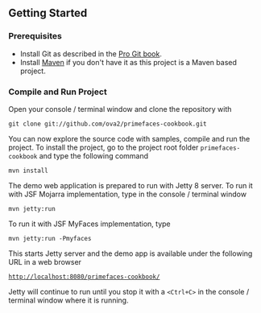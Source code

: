 == Getting Started ==

=== Prerequisites ===

* Install Git as described in the [http://git-scm.com/book/en/Getting-Started-Installing-Git Pro Git book].
* Install [http://maven.apache.org/ Maven] if you don't have it as this project is a Maven based project.

=== Compile and Run Project ===

Open your console / terminal window and clone the repository with

<pre>
git clone git://github.com/ova2/primefaces-cookbook.git
</pre>

You can now explore the source code with samples, compile and run the project. To install the project, go to the project root folder <tt>primefaces-cookbook</tt> and type the following command

<code>
mvn install
</code>

The demo web application is prepared to run with Jetty 8 server. To run it with JSF Mojarra implementation, type in the console / terminal window

<code>
mvn jetty:run
</code>

To run it with JSF MyFaces implementation, type

<code>
mvn jetty:run -Pmyfaces
</code>

This starts Jetty server and the demo app is available under the following URL in a web browser

<code>
http://localhost:8080/primefaces-cookbook/
</code>

Jetty will continue to run until you stop it with a <code><Ctrl+C></code> in the console / terminal window where it is running.
